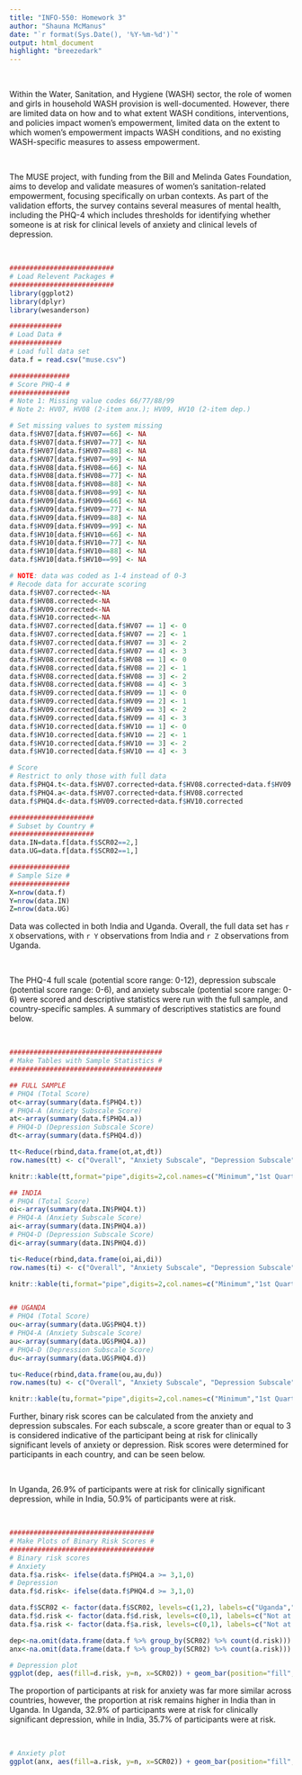 ```yaml
---
title: "INFO-550: Homework 3"
author: "Shauna McManus"
date: "`r format(Sys.Date(), '%Y-%m-%d')`"
output: html_document
highlight: "breezedark"
---
```

&nbsp;
&nbsp;
&nbsp;
&nbsp;

Within the Water, Sanitation, and Hygiene (WASH) sector, the role of women and girls in household WASH provision is well-documented. However, there are limited data on how and to what extent WASH conditions, interventions, and policies impact women’s empowerment, limited data on the extent to which women’s empowerment impacts WASH conditions, and no existing WASH-specific measures to assess empowerment.

&nbsp;

The MUSE project, with funding from the Bill and Melinda Gates Foundation, aims to develop and validate measures of women’s sanitation-related empowerment, focusing specifically on urban contexts. As part of the validation efforts, the survey contains several measures of mental health, including the PHQ-4 which includes thresholds for identifying whether someone is at risk for clinical levels of anxiety and clinical levels of depression.

&nbsp;

```r
##########################
# Load Relevent Packages #
##########################
library(ggplot2)
library(dplyr)
library(wesanderson)
```

```r
#############
# Load Data #
#############
# Load full data set
data.f = read.csv("muse.csv")

###############
# Score PHQ-4 #
###############
# Note 1: Missing value codes 66/77/88/99
# Note 2: HV07, HV08 (2-item anx.); HV09, HV10 (2-item dep.)

# Set missing values to system missing
data.f$HV07[data.f$HV07==66] <- NA
data.f$HV07[data.f$HV07==77] <- NA
data.f$HV07[data.f$HV07==88] <- NA
data.f$HV07[data.f$HV07==99] <- NA
data.f$HV08[data.f$HV08==66] <- NA
data.f$HV08[data.f$HV08==77] <- NA
data.f$HV08[data.f$HV08==88] <- NA
data.f$HV08[data.f$HV08==99] <- NA
data.f$HV09[data.f$HV09==66] <- NA
data.f$HV09[data.f$HV09==77] <- NA
data.f$HV09[data.f$HV09==88] <- NA
data.f$HV09[data.f$HV09==99] <- NA
data.f$HV10[data.f$HV10==66] <- NA
data.f$HV10[data.f$HV10==77] <- NA
data.f$HV10[data.f$HV10==88] <- NA
data.f$HV10[data.f$HV10==99] <- NA

# NOTE: data was coded as 1-4 instead of 0-3
# Recode data for accurate scoring
data.f$HV07.corrected<-NA
data.f$HV08.corrected<-NA
data.f$HV09.corrected<-NA
data.f$HV10.corrected<-NA
data.f$HV07.corrected[data.f$HV07 == 1] <- 0
data.f$HV07.corrected[data.f$HV07 == 2] <- 1
data.f$HV07.corrected[data.f$HV07 == 3] <- 2
data.f$HV07.corrected[data.f$HV07 == 4] <- 3
data.f$HV08.corrected[data.f$HV08 == 1] <- 0
data.f$HV08.corrected[data.f$HV08 == 2] <- 1
data.f$HV08.corrected[data.f$HV08 == 3] <- 2
data.f$HV08.corrected[data.f$HV08 == 4] <- 3
data.f$HV09.corrected[data.f$HV09 == 1] <- 0
data.f$HV09.corrected[data.f$HV09 == 2] <- 1
data.f$HV09.corrected[data.f$HV09 == 3] <- 2
data.f$HV09.corrected[data.f$HV09 == 4] <- 3
data.f$HV10.corrected[data.f$HV10 == 1] <- 0
data.f$HV10.corrected[data.f$HV10 == 2] <- 1
data.f$HV10.corrected[data.f$HV10 == 3] <- 2
data.f$HV10.corrected[data.f$HV10 == 4] <- 3

# Score
# Restrict to only those with full data
data.f$PHQ4.t<-data.f$HV07.corrected+data.f$HV08.corrected+data.f$HV09.corrected+data.f$HV10.corrected
data.f$PHQ4.a<-data.f$HV07.corrected+data.f$HV08.corrected
data.f$PHQ4.d<-data.f$HV09.corrected+data.f$HV10.corrected

#####################
# Subset by Country #
#####################
data.IN=data.f[data.f$SCR02==2,]
data.UG=data.f[data.f$SCR02==1,]

###############
# Sample Size #
###############
X=nrow(data.f)
Y=nrow(data.IN)
Z=nrow(data.UG)
```

Data was collected in both India and Uganda. Overall, the full data set has `r X ` observations, with `r Y ` observations from India and `r Z ` observations from Uganda.

&nbsp;

The PHQ-4 full scale (potential score range: 0-12), depression subscale (potential score range: 0-6), and anxiety subscale (potential score range: 0-6) were scored and descriptive statistics were run with the full sample, and country-specific samples. A summary of descriptives statistics are found below.

&nbsp;

```r
######################################
# Make Tables with Sample Statistics #
######################################

## FULL SAMPLE
# PHQ4 (Total Score)
ot<-array(summary(data.f$PHQ4.t))
# PHQ4-A (Anxiety Subscale Score)
at<-array(summary(data.f$PHQ4.a))
# PHQ4-D (Depression Subscale Score)
dt<-array(summary(data.f$PHQ4.d))

tt<-Reduce(rbind,data.frame(ot,at,dt))
row.names(tt) <- c("Overall", "Anxiety Subscale", "Depression Subscale")

knitr::kable(tt,format="pipe",digits=2,col.names=c("Minimum","1st Quartile","Median","Mean","3rd Quartile","Maximum","Missing Values"), caption="Summary statistics for the PHQ4, PHQ4-A, and PHQ4-D for the full sample", align="c")

## INDIA
# PHQ4 (Total Score)
oi<-array(summary(data.IN$PHQ4.t))
# PHQ4-A (Anxiety Subscale Score)
ai<-array(summary(data.IN$PHQ4.a))
# PHQ4-D (Depression Subscale Score)
di<-array(summary(data.IN$PHQ4.d))

ti<-Reduce(rbind,data.frame(oi,ai,di))
row.names(ti) <- c("Overall", "Anxiety Subscale", "Depression Subscale")

knitr::kable(ti,format="pipe",digits=2,col.names=c("Minimum","1st Quartile","Median","Mean","3rd Quartile","Maximum","Missing Values"), caption="Summary statistics for the PHQ4, PHQ4-A, and PHQ4-D for Indian participants", align="c")


## UGANDA
# PHQ4 (Total Score)
ou<-array(summary(data.UG$PHQ4.t))
# PHQ4-A (Anxiety Subscale Score)
au<-array(summary(data.UG$PHQ4.a))
# PHQ4-D (Depression Subscale Score)
du<-array(summary(data.UG$PHQ4.d))

tu<-Reduce(rbind,data.frame(ou,au,du))
row.names(tu) <- c("Overall", "Anxiety Subscale", "Depression Subscale")

knitr::kable(tu,format="pipe",digits=2,col.names=c("Minimum","1st Quartile","Median","Mean","3rd Quartile","Maximum","Missing Values"), caption="Summary statistics for the PHQ4, PHQ4-A, and PHQ4-D for Ugandan participants", align="c")
```

Further, binary risk scores can be calculated from the anxiety and depression subscales. For each subscale, a score greater than or equal to 3 is considered indicative of the participant being at risk for clinically significant levels of anxiety or depression. Risk scores were determined for participants in each country, and can be seen below.

&nbsp;

In Uganda, 26.9% of participants were at risk for clinically significant depression, while in India, 50.9% of participants were at risk.

&nbsp;

```r
####################################
# Make Plots of Binary Risk Scores #
####################################
# Binary risk scores
# Anxiety
data.f$a.risk<- ifelse(data.f$PHQ4.a >= 3,1,0)
# Depression
data.f$d.risk<- ifelse(data.f$PHQ4.d >= 3,1,0)

data.f$SCR02 <- factor(data.f$SCR02, levels=c(1,2), labels=c("Uganda","India"))
data.f$d.risk <- factor(data.f$d.risk, levels=c(0,1), labels=c("Not at Risk","At Risk"))
data.f$a.risk <- factor(data.f$a.risk, levels=c(0,1), labels=c("Not at Risk","At Risk"))

dep<-na.omit(data.frame(data.f %>% group_by(SCR02) %>% count(d.risk)))
anx<-na.omit(data.frame(data.f %>% group_by(SCR02) %>% count(a.risk)))
```

```r
# Depression plot
ggplot(dep, aes(fill=d.risk, y=n, x=SCR02)) + geom_bar(position="fill", stat="identity")+ggtitle("Proportion at Risk for Clinically Significant Levels of Depression")+xlab("Country") + ylab("Count")+labs(fill = "")+scale_fill_manual(values=wes_palette(name="GrandBudapest1"))
```

The proportion of participants at risk for anxiety was far more similar across countries, however, the proportion at risk remains higher in India than in Uganda. In Uganda, 32.9% of participants were at risk for clinically significant depression, while in India, 35.7% of participants were at risk.

&nbsp;

```r
# Anxiety plot
ggplot(anx, aes(fill=a.risk, y=n, x=SCR02)) + geom_bar(position="fill", stat="identity")+ggtitle("Proportion at Risk for Clinically Significant Levels of Anxiety")+xlab("Country") + ylab("Count")+labs(fill = "")+scale_fill_manual(values=wes_palette(name="GrandBudapest1"))
```

<!--
Participation scores:
Group members:
Sodham (Robin) Yoo - 1
Limeng Wan - 1
Nanxi Guo - 1
-->

